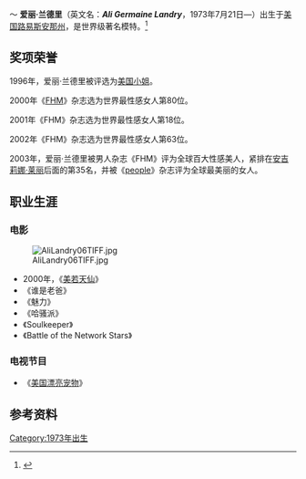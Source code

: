 ～{{Infobox person
| name = 爱丽·兰德里
| gender = 女
| image = Ali Landry 2.jpg 
| caption =  爱丽·兰德里
| birth_date = 1973年7月21日
| birth_place = [[美国|美国]]路易斯安那州
| known_for   = 《[[FHM|FHM]]》
| occupation = 模特
| years_active =1996年，模特。
| spouse =   
| children = 
}}
''' 爱丽·兰德里'''（英文名：'''''Ali Germaine Landry '''''，1973年7月21日—）出生于[[美国|美国]][[路易斯安那州|路易斯安那州]]，是世界级著名模特。<ref>{{cite web|url=http://lady.qq.com/a/20050314/000057.htm|title=《爱丽·兰德里：超级名模》|accessdate=2005年3月14日|work=|publisher=腾讯网|language=zh-hans|archive-url=https://web.archive.org/web/20051105110238/http://lady.qq.com/a/20050314/000057.htm|archive-date=2005-11-05|dead-url=yes}}</ref>

== 奖项荣誉 ==
1996年，爱丽·兰德里被评选为[[美国小姐|美国小姐]]。

2000年《[[FHM|FHM]]》杂志选为世界最性感女人第80位。

2001年《FHM》杂志选为世界最性感女人第18位。

2002年《FHM》杂志选为世界最性感女人第63位。

2003年，爱丽·兰德里被男人杂志《FHM》评为全球百大性感美人，紧排在[[安吉莉娜·莱丽|安吉莉娜·莱丽]]后面的第35名，并被《[[people|people]]》杂志评为全球最美丽的女人。

== 职业生涯 ==
===  电影===
[[File:AliLandry06TIFF.jpg|thumb]]
*2000年，《[[美若天仙|美若天仙]]》
*《谁是老爸》 　　
*《魅力》 　　
*《哈骚派》 　　
*《Soulkeeper》 　　
*《Battle of the Network Stars》

===电视节目  ===
*《[[美国漂亮宠物|美国漂亮宠物]]》

== 参考资料 ==
{{reflist}}

{{Authority control}}
[[Category:1973年出生|Category:1973年出生]]